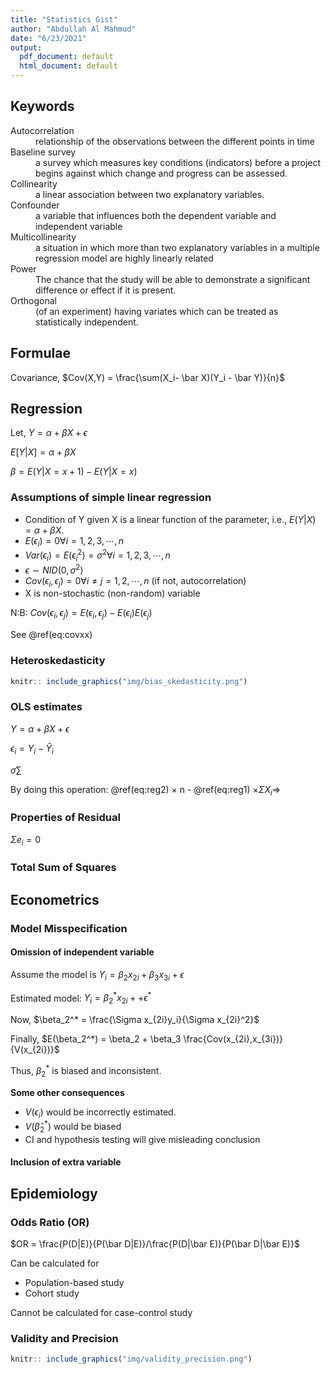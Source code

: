 ---
title: "Statistics Gist"
author: "Abdullah Al Mahmud"
date: "6/23/2021"
output:
  pdf_document: default
  html_document: default
---

## Keywords

Autocorrelation
: relationship of the observations between the different points in time

Baseline survey
: a survey which measures key conditions (indicators) before a project begins against which change and progress can be assessed.

Collinearity
: a linear association between two explanatory variables.

Confounder
: a variable that influences both the dependent variable and independent variable

Multicollinearity
: a situation in which more than two explanatory variables in a multiple regression model are highly linearly related

Power
: The chance that the study will be able to demonstrate a significant difference or effect if it is present.

Orthogonal
: (of an experiment) having variates which can be treated as statistically independent.

## Formulae

Covariance, $Cov(X,Y) = \frac{\sum(X_i- \bar X)(Y_i - \bar Y)}{n}$

## Regression

Let, $Y = \alpha + \beta X + \epsilon$

$E[Y|X] = \alpha + \beta X$

$\beta = E(Y|X = x+1) - E(Y|X=x)$

### Assumptions of simple linear regression

- Condition of Y given X is a linear function of the parameter, i.e., $E(Y|X) = \alpha + \beta X$.
- $E(\epsilon _i)=0 \forall i = 1, 2, 3, \cdots, n$
- $Var(\epsilon _i) = E(\epsilon_i^2) = \sigma^2 \forall i = 1, 2, 3, \cdots, n$
- $\epsilon \sim NID(0, \sigma^2)$
- $Cov(\epsilon_i, \epsilon_j) = 0 \forall i\ne j = 1, 2, \cdots, n$ (if not, autocorrelation)
- X is non-stochastic (non-random) variable

N:B: $Cov(\epsilon_i, \epsilon_j) = E(\epsilon_i, \epsilon_j)- E(\epsilon_i) E(\epsilon_j)$

\begin{eqnarray} 
Y = \alpha + \beta X + \epsilon      \nonumber \\
&\Rightarrow& \hat Y_i = \hat \alpha + \hat \beta X \nonumber \\
&\Rightarrow& \epsilon_i = Y_i - \hat Y_i   \nonumber \\
\end{eqnarray}

\begin{equation} 
\begin{split}
\mathrm Cov(x,x) & =\mathrm E(x,x) - [E(x)]^2\\
& =E(x^2) - [E(x)]^2\\
& =Var(x)
\end{split}
(\#eq:covxx)
\end{equation}

See \@ref(eq:covxx)

### Heteroskedasticity

```{r skedas, echo=FALSE, fig.cap = "Bias and Heteroskedasticity", fig.align = 'center', out.width = '60%'}
knitr:: include_graphics("img/bias_skedasticity.png")
```

### OLS estimates

$Y = \alpha + \beta X + \epsilon$

$\epsilon_i = Y_i - \hat Y_i$

$\sigma  \sum$

\begin{eqnarray} 
&\Rightarrow& SSE =\Sigma \epsilon_i^2 = \sum(Y_i-\alpha -\beta X)^2      \nonumber \\
&\Rightarrow& \frac{\delta SSE}{\delta \alpha} = 0 \nonumber \\
&\Rightarrow& -2 \Sigma (Y_i - \alpha - \beta X_i) \nonumber \\
&\Rightarrow& \frac{\delta SSE}{\delta \beta} = 0 \nonumber \\
&\Rightarrow& 2 \Sigma(Y_i - \alpha - \beta X_i(-X_i)) = 0 \nonumber \\
&\Rightarrow& \Sigma (Y_i - \alpha - \beta X_i) \nonumber \\
\end{eqnarray}

\begin{equation} 
  \Sigma Y_i = n \alpha + \beta X_i
  (\#eq:reg1)
\end{equation} 

\begin{equation} 
  \Sigma Y_i X_i = \alpha \sum X_i + \beta X_i^2
  (\#eq:reg2)
\end{equation}

By doing this operation: \@ref(eq:reg2) $\times$ n - \@ref(eq:reg1) $\times \Sigma X_i \Rightarrow$

\begin{equation} 
  \hat \beta = \frac{\Sigma X_i Y_i - n \bar X \bar Y}{\Sigma X_i^2 - n \bar X^2}
  (\#eq:betahat)
\end{equation}

### Properties of Residual 

$\Sigma e_i = 0$

\begin{equation} 
\begin{split}
\mathrm \Sigma e_i & =\mathrm \Sigma(Y_i-\hat Y_i)\\
& =\Sigma(Y_i-(\hat \alpha + \hat \beta X_i))\\
& =\Sigma(Y_i-\bar Y + \hat \beta \bar X - \hat \beta X_i\\
& =\Sigma(Y_i- \bar Y -\hat \beta (X_i-\bar X))\\
& =0
\end{split}
(\#eq:res-zero)
\end{equation} 

### Total Sum of Squares

\begin{equation} 
\begin{split}
\mathrm SST & =\mathrm \Sigma (Y_i-\bar Y)^2\\
& =\Sigma[(Y_i - \hat Y_i) + (\hat Y_i - \bar Y)]\\
& =\Sigma(Y_i-\hat Y_i)^2 + \Sigma (\hat Y_i - \bar Y)^2 + 2 \Sigma(Y_i-\hat Y_i)(\hat Y_i - \bar Y)\\
& =SSE + SSR
\end{split}
(\#eq:sst)
\end{equation}

## Econometrics


### Model Misspecification



#### Omission of independent variable

Assume the model is $Y_i = \beta_2 x_{2i} + \beta_3 x_{3i} + \epsilon$

Estimated model: $Y_i = \beta_2^* x_{2i} +  + \epsilon^*$

Now, $\beta_2^* = \frac{\Sigma x_{2i}y_i}{\Sigma x_{2i}^2}$

Finally, $E(\beta_2^*) = \beta_2 + \beta_3 \frac{Cov(x_{2i},x_{3i})}{V(x_{2i})}$

Thus, $\beta_2^*$ is biased and inconsistent.

**Some other consequences**

- $V(\epsilon_i)$ would be incorrectly estimated. 
- $V(\hat\beta_2^*)$ would be biased
- CI and hypothesis testing will give misleading conclusion


#### Inclusion of extra variable

## Epidemiology

### Odds Ratio (OR)

$OR = \frac{P(D|E)}{P(\bar D|E)}/\frac{P(D|\bar E)}{P(\bar D|\bar E)}$

Can be calculated for 

- Population-based study
- Cohort study

Cannot be calculated for case-control study



### Validity and Precision

```{r val-prec, echo=FALSE, fig.cap = "Validity and Precision", fig.align = 'center', out.width = '60%'}
knitr:: include_graphics("img/validity_precision.png")
```

